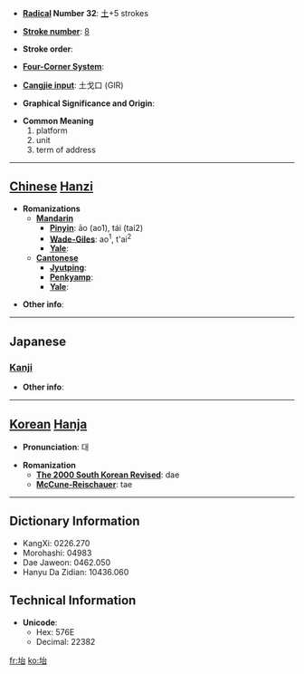 * '''[[Wiktionary:Chinese radical index| Radical]] Number 32''': [[Wiktionary:Chinese radical index 土|土]]+5 strokes

* '''[[Wiktionary:Chinese total strokes index|Stroke number]]''': [[Wiktionary:Chinese total strokes index 8|8]]

* '''Stroke order''': 

* '''[[Wiktionary:Chinese four corner index|Four-Corner System]]''': 

* '''[[Wiktionary:Chinese Cangjie index|Cangjie input]]''': 土戈口 (GIR)

* '''Graphical Significance and Origin''': 

* '''Common Meaning'''
*#platform
*# unit
*# term of address


----

== [[Chinese]] [[Hanzi]] ==

* '''Romanizations'''
** '''[[Mandarin]]'''
*** '''[[Pinyin]]''': āo (ao1), tái (tai2)
*** '''[[Wade-Giles]]''': ao<sup>1</sup>, t'ai<sup>2</sup>
*** '''[[Yale]]''': 
** '''[[Cantonese]]'''
*** '''[[Jyutping]]''':
*** '''[[Penkyamp]]''': 
*** '''[[Yale]]''': 

* '''Other info''': 

----

==Japanese==
===[[Kanji]]===
{{kanji|on readings=[[だい]] (dai), [[たい]] (tai)
|kun readings=[[うてな]] (utena), [[われ]] (ware)
}}

* '''Other info''':  

----

== [[Korean]] [[Hanja]] ==

* '''Pronunciation''': 대

* '''Romanization'''
** '''[[The 2000 South Korean Revised Romanization|The 2000 South Korean Revised]]''': dae
** '''[[McCune-Reischauer]]''': tae

----

== Dictionary Information ==

* KangXi: 0226.270
* Morohashi: 04983
* Dae Jaweon: 0462.050
* Hanyu Da Zidian: 10436.060

== Technical Information ==

* '''Unicode''':
** Hex: 576E
** Decimal: 22382

[[fr:坮]]
[[ko:坮]]